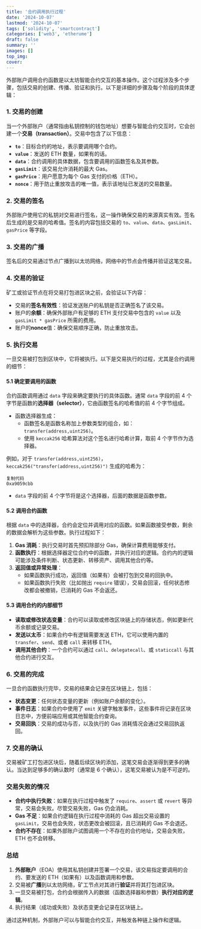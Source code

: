 ```yaml
---
title: '合约调用执行过程'
date: '2024-10-07'
lastmod: '2024-10-07'
tags: ['solidity', 'smartcontract']
categories: ['web3', 'etherume']
draft: false
summary: ''
images: []
top_img: 
cover: 
---
```


外部账户调用合约函数是以太坊智能合约交互的基本操作。这个过程涉及多个步骤，包括交易的创建、传播、验证和执行。以下是详细的步骤及每个阶段的具体逻辑：

### 1. **交易的创建**

当一个外部账户（通常指由私钥控制的钱包地址）想要与智能合约交互时，它会创建一个**交易（transaction）**。交易中包含了以下信息：

- **`to`**：目标合约的地址，表示要调用哪个合约。
- **`value`**：发送的 ETH 数量，如果有的话。
- **`data`**：合约调用的具体数据，包含要调用的函数签名及其参数。
- **`gasLimit`**：该交易允许消耗的最大 Gas。
- **`gasPrice`**：用户愿意为每个 Gas 支付的价格（ETH）。
- **`nonce`**：用于防止重放攻击的唯一值，表示该地址已发送的交易数量。

### 2. **交易的签名**

外部账户使用它的私钥对交易进行签名，这一操作确保交易的来源真实有效。签名后生成的是交易的哈希值。签名的内容包括交易的 `to`、`value`、`data`、`gasLimit`、`gasPrice` 等字段。

### 3. **交易的广播**

签名后的交易通过节点广播到以太坊网络，网络中的节点会传播并验证这笔交易。

### 4. **交易的验证**

矿工或验证节点在将交易打包进区块之前，会验证以下内容：

- 交易的**签名有效性**：验证发送账户的私钥是否正确签名了该交易。
- 账户的**余额**：确保外部账户有足够的 ETH 支付交易中包含的 `value` 以及 `gasLimit * gasPrice` 所需的费用。
- 账户的**nonce**值：确保交易顺序正确，防止重放攻击。

### 5. **执行交易**

一旦交易被打包到区块中，它将被执行。以下是交易执行的过程，尤其是合约调用的细节：

#### 5.1 **确定要调用的函数**

合约函数调用通过 `data` 字段来确定要执行的具体函数。通常 `data` 字段的前 4 个字节是函数的**选择器（selector）**，它由函数签名的哈希值的前 4 个字节组成。

- 函数选择器生成：
  - 函数签名是函数名称加上参数类型的组合，如：`transfer(address,uint256)`。
  - 使用 `keccak256` 哈希算法对这个签名进行哈希计算，取前 4 个字节作为选择器。

例如，对于 `transfer(address,uint256)`，`keccak256("transfer(address,uint256)")` 生成的哈希为：

```
复制代码
0xa9059cbb
```

- `data` 字段的前 4 个字节将是这个选择器，后面的数据是函数参数。

#### 5.2 **调用合约函数**

根据 `data` 中的选择器，合约会定位并调用对应的函数。如果函数接受参数，剩余的数据会解析为这些参数。执行过程如下：

1. **Gas 消耗**：执行交易时首先预扣除部分 Gas，确保计算费用能够支付。
2. **函数执行**：根据选择器定位合约中的函数，并执行对应的逻辑。合约内的逻辑可能涉及条件判断、状态更新、转移资产、调用其他合约等。
3. **返回值或异常处理**：
   - 如果函数执行成功，返回值（如果有）会被打包到交易的回执中。
   - 如果函数执行失败（比如抛出 `require` 错误），交易会回滚，任何状态修改都会被撤销，已消耗的 Gas 不会返还。

#### 5.3 **调用合约的内部细节**

- **读取或修改状态变量**：合约可以读取或修改区块链上的存储状态，例如更新代币余额或记录交易。
- **发送以太币**：如果合约中有逻辑需要发送 ETH，它可以使用内置的 `transfer`、`send`、或者 `call` 来转移 ETH。
- **调用其他合约**：一个合约可以通过 `call`、`delegatecall`、或 `staticcall` 与其他合约进行交互。

### 6. **交易的完成**

一旦合约函数执行完毕，交易的结果会记录在区块链上，包括：

- **状态变更**：任何状态变量的更新（例如账户余额的变化）。
- **事件日志**：如果合约中使用了 `emit` 关键字触发事件，这些事件将记录在区块日志中，方便前端应用或其他智能合约查询。
- **交易回执**：交易的成功与否，以及执行的 Gas 消耗情况会通过交易回执返回。

### 7. **交易的确认**

交易被矿工打包进区块后，随着后续区块的添加，这笔交易会逐渐得到更多的确认。当达到足够多的确认数时（通常是 6 个确认），这笔交易被认为是不可逆的。

### 交易失败的情况

- **合约中执行失败**：如果在执行过程中触发了 `require`、`assert` 或 `revert` 等异常，交易会失败。尽管交易失败，Gas 仍会消耗。
- **Gas 不足**：如果合约逻辑在执行过程中消耗的 Gas 超出交易设置的 `gasLimit`，交易也会失败，状态更改会被回滚，且已消耗的 Gas 不会退还。
- **合约不存在**：如果外部账户试图调用一个不存在的合约地址，交易会失败，ETH 也不会转移。

### 总结

1. **外部账户**（EOA）使用其私钥创建并签署一个交易，该交易指定要调用的合约、要发送的 ETH（如果有）以及函数调用和参数。
2. 交易被**广播**到以太坊网络，矿工节点对其进行**验证**并将其打包进区块。
3. 一旦交易被打包，合约会根据传入的数据（函数选择器和参数）**执行对应的逻辑**。
4. 执行结果（成功或失败）及状态变更会记录在区块链上。

通过这种机制，外部账户可以与智能合约交互，并触发各种链上操作和逻辑。